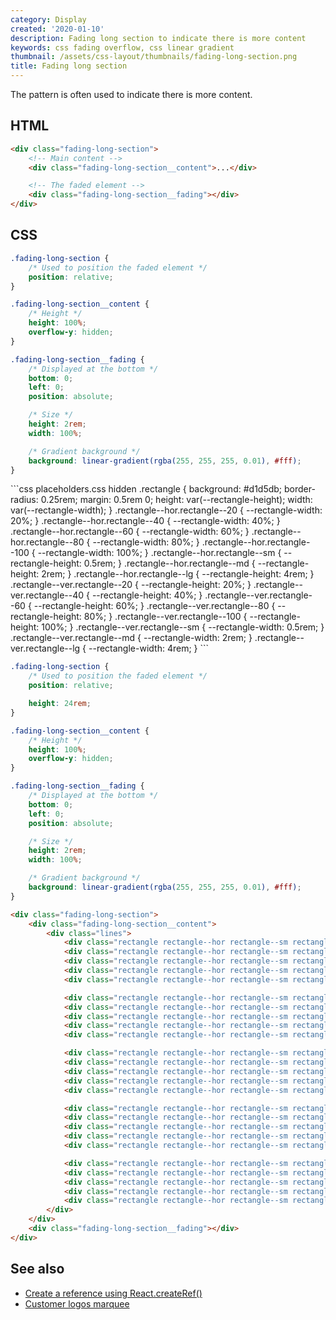 ```yaml
---
category: Display
created: '2020-01-10'
description: Fading long section to indicate there is more content
keywords: css fading overflow, css linear gradient
thumbnail: /assets/css-layout/thumbnails/fading-long-section.png
title: Fading long section
---
```


The pattern is often used to indicate there is more content.

## HTML

```html index.html
<div class="fading-long-section">
    <!-- Main content -->
    <div class="fading-long-section__content">...</div>

    <!-- The faded element -->
    <div class="fading-long-section__fading"></div>
</div>
```

## CSS

```css styles.css
.fading-long-section {
    /* Used to position the faded element */
    position: relative;
}

.fading-long-section__content {
    /* Height */
    height: 100%;
    overflow-y: hidden;
}

.fading-long-section__fading {
    /* Displayed at the bottom */
    bottom: 0;
    left: 0;
    position: absolute;

    /* Size */
    height: 2rem;
    width: 100%;

    /* Gradient background */
    background: linear-gradient(rgba(255, 255, 255, 0.01), #fff);
}
```

<Playground>
```css placeholders.css hidden
.rectangle {
    background: #d1d5db;
    border-radius: 0.25rem;
    margin: 0.5rem 0;
    height: var(--rectangle-height);
    width: var(--rectangle-width);
}
.rectangle--hor.rectangle--20 {
    --rectangle-width: 20%;
}
.rectangle--hor.rectangle--40 {
    --rectangle-width: 40%;
}
.rectangle--hor.rectangle--60 {
    --rectangle-width: 60%;
}
.rectangle--hor.rectangle--80 {
    --rectangle-width: 80%;
}
.rectangle--hor.rectangle--100 {
    --rectangle-width: 100%;
}
.rectangle--hor.rectangle--sm {
    --rectangle-height: 0.5rem;
}
.rectangle--hor.rectangle--md {
    --rectangle-height: 2rem;
}
.rectangle--hor.rectangle--lg {
    --rectangle-height: 4rem;
}
.rectangle--ver.rectangle--20 {
    --rectangle-height: 20%;
}
.rectangle--ver.rectangle--40 {
    --rectangle-height: 40%;
}
.rectangle--ver.rectangle--60 {
    --rectangle-height: 60%;
}
.rectangle--ver.rectangle--80 {
    --rectangle-height: 80%;
}
.rectangle--ver.rectangle--100 {
    --rectangle-height: 100%;
}
.rectangle--ver.rectangle--sm {
    --rectangle-width: 0.5rem;
}
.rectangle--ver.rectangle--md {
    --rectangle-width: 2rem;
}
.rectangle--ver.rectangle--lg {
    --rectangle-width: 4rem;
}
```

```css styles.css hidden
.fading-long-section {
    /* Used to position the faded element */
    position: relative;

    height: 24rem;
}

.fading-long-section__content {
    /* Height */
    height: 100%;
    overflow-y: hidden;
}

.fading-long-section__fading {
    /* Displayed at the bottom */
    bottom: 0;
    left: 0;
    position: absolute;

    /* Size */
    height: 2rem;
    width: 100%;

    /* Gradient background */
    background: linear-gradient(rgba(255, 255, 255, 0.01), #fff);
}
```

```html index.html hidden
<div class="fading-long-section">
    <div class="fading-long-section__content">
        <div class="lines">
            <div class="rectangle rectangle--hor rectangle--sm rectangle--40"></div>
            <div class="rectangle rectangle--hor rectangle--sm rectangle--80"></div>
            <div class="rectangle rectangle--hor rectangle--sm rectangle--60"></div>
            <div class="rectangle rectangle--hor rectangle--sm rectangle--100"></div>
            <div class="rectangle rectangle--hor rectangle--sm rectangle--20"></div>

            <div class="rectangle rectangle--hor rectangle--sm rectangle--40"></div>
            <div class="rectangle rectangle--hor rectangle--sm rectangle--80"></div>
            <div class="rectangle rectangle--hor rectangle--sm rectangle--60"></div>
            <div class="rectangle rectangle--hor rectangle--sm rectangle--100"></div>
            <div class="rectangle rectangle--hor rectangle--sm rectangle--20"></div>

            <div class="rectangle rectangle--hor rectangle--sm rectangle--40"></div>
            <div class="rectangle rectangle--hor rectangle--sm rectangle--80"></div>
            <div class="rectangle rectangle--hor rectangle--sm rectangle--60"></div>
            <div class="rectangle rectangle--hor rectangle--sm rectangle--100"></div>
            <div class="rectangle rectangle--hor rectangle--sm rectangle--20"></div>

            <div class="rectangle rectangle--hor rectangle--sm rectangle--40"></div>
            <div class="rectangle rectangle--hor rectangle--sm rectangle--80"></div>
            <div class="rectangle rectangle--hor rectangle--sm rectangle--60"></div>
            <div class="rectangle rectangle--hor rectangle--sm rectangle--100"></div>
            <div class="rectangle rectangle--hor rectangle--sm rectangle--20"></div>

            <div class="rectangle rectangle--hor rectangle--sm rectangle--40"></div>
            <div class="rectangle rectangle--hor rectangle--sm rectangle--80"></div>
            <div class="rectangle rectangle--hor rectangle--sm rectangle--60"></div>
            <div class="rectangle rectangle--hor rectangle--sm rectangle--100"></div>
            <div class="rectangle rectangle--hor rectangle--sm rectangle--20"></div>
        </div>
    </div>
    <div class="fading-long-section__fading"></div>
</div>
```
</Playground>

## See also

-   [Create a reference using React.createRef()](https://phuoc.ng/collection/react-ref/create-a-reference-using-react-create-ref/)
-   [Customer logos marquee](https://phuoc.ng/collection/css-animation/customer-logos-marquee/)
